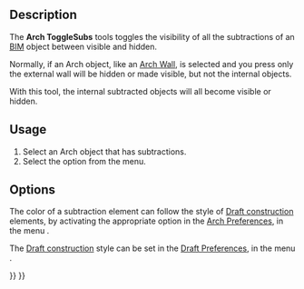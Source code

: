 <languages/>
<translate>

<!--T:9-->
{{Docnav
|[[Arch_ToggleIfcBrepFlag|ToggleIfcBrepFlag]]
|[[Arch_Survey|Survey]]
|[[BIM_Workbench|BIM]]
|IconL=Arch_ToggleIfcBrepFlag.svg
|IconR=Arch_Survey.svg
|IconC=Workbench_BIM.svg
}}

<!--T:1-->
{{GuiCommand
|Name=Arch ToggleSubs
|MenuLocation=Utils → Toggle Subcomponents
|Workbenches=[[BIM_Workbench|BIM]]
|Shortcut=Ctrl + Space
|SeeAlso=[[Arch_Component|Arch Component]]
}}

==Description== <!--T:2-->

<!--T:3-->
The '''Arch ToggleSubs''' tools toggles the visibility of all the subtractions of an [[BIM_Workbench|BIM]] object between visible and hidden.

<!--T:10-->
Normally, if an Arch object, like an [[Arch_Wall|Arch Wall]], is selected and you press {{KEY|Space}} only the external wall will be hidden or made visible, but not the internal objects.

<!--T:11-->
With this tool, the internal subtracted objects will all become visible or hidden.

==Usage== <!--T:4-->

<!--T:5-->
# Select an Arch object that has subtractions.
# Select the {{MenuCommand|Utils → [[Image:Arch_ToggleSubs.svg|16px]] Toggle Subcomponents}} option from the menu.

== Options== <!--T:6-->

<!--T:7-->
The color of a subtraction element can follow the style of [[Draft_ToggleConstructionMode|Draft construction]] elements, by activating the appropriate option in the [[Arch_Preferences|Arch Preferences]], in the menu {{MenuCommand|Edit → Preferences → BIM → General Settings → Apply Draft construction style to subcomponents}}.

<!--T:12-->
The [[Draft_ToggleConstructionMode|Draft construction]] style can be set in the [[Draft_Preferences|Draft Preferences]], in the menu {{MenuCommand|Preferences → Draft → General}}.


<!--T:13-->
{{Docnav
|[[Arch_ToggleIfcBrepFlag|ToggleIfcBrepFlag]]
|[[Arch_Survey|Survey]]
|[[BIM_Workbench|BIM]]
|IconL=Arch_ToggleIfcBrepFlag.svg
|IconR=Arch_Survey.svg
|IconC=Workbench_BIM.svg
}}

</translate>
{{BIM_Tools_navi{{#translation:}}}}
{{Userdocnavi{{#translation:}}}}